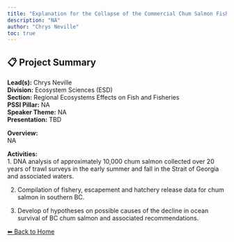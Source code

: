 ---
title: "Explanation for the Collapse of the Commercial Chum Salmon Fishery in British Columbia"
description: "NA"
author: "Chrys Neville"
toc: true
---

## 📋 Project Summary

**Lead(s):** Chrys Neville  
**Division:** Ecosystem Sciences (ESD)  
**Section:** Regional Ecosystems Effects on Fish and Fisheries  
**PSSI Pillar:** NA  
**Speaker Theme:** NA  
**Presentation:** TBD  

**Overview:**  
NA   

**Activities:**  
1. DNA analysis of approximately 10,000 chum salmon collected over 20 years of trawl surveys in the early summer and fall in the Strait of Georgia and associated waters.
2. Compilation of fishery, escapement and hatchery release data for chum salmon in southern BC.
3. Develop of hypotheses on possible causes of the decline in ocean survival of BC chum salmon and associated recommendations.

[⬅ Back to Home](../index.qmd)
